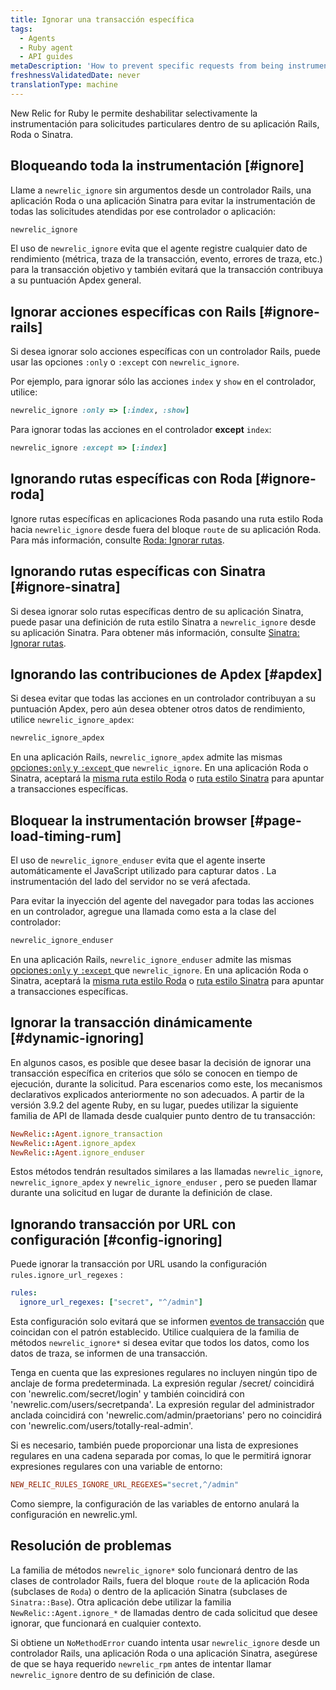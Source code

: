 ```yaml
---
title: Ignorar una transacción específica
tags:
  - Agents
  - Ruby agent
  - API guides
metaDescription: 'How to prevent specific requests from being instrumented entirely in New Relic, or prevent them from being factored into your Apdex score.'
freshnessValidatedDate: never
translationType: machine
---
```


New Relic for Ruby le permite deshabilitar selectivamente la instrumentación para solicitudes particulares dentro de su aplicación Rails, Roda o Sinatra.

## Bloqueando toda la instrumentación [#ignore]

Llame a `newrelic_ignore` sin argumentos desde un controlador Rails, una aplicación Roda o una aplicación Sinatra para evitar la instrumentación de todas las solicitudes atendidas por ese controlador o aplicación:

```rb
newrelic_ignore
```

El uso de `newrelic_ignore` evita que el agente registre cualquier dato de rendimiento (métrica, traza de la transacción, evento, errores de traza, etc.) para la transacción objetivo y también evitará que la transacción contribuya a su puntuación Apdex general.

## Ignorar acciones específicas con Rails [#ignore-rails]

Si desea ignorar solo acciones específicas con un controlador Rails, puede usar las opciones `:only` o `:except` con `newrelic_ignore`.

Por ejemplo, para ignorar sólo las acciones `index` y `show` en el controlador, utilice:

```rb
newrelic_ignore :only => [:index, :show]
```

Para ignorar todas las acciones en el controlador <DNT>**except**</DNT> `index`:

```rb
newrelic_ignore :except => [:index]
```

## Ignorando rutas específicas con Roda [#ignore-roda]

Ignore rutas específicas en aplicaciones Roda pasando una ruta estilo Roda hacia `newrelic_ignore` desde fuera del bloque `route` de su aplicación Roda. Para más información, consulte [Roda: Ignorar rutas](/docs/agents/ruby-agent/frameworks/roda-support#ignoring-routes).

## Ignorando rutas específicas con Sinatra [#ignore-sinatra]

Si desea ignorar solo rutas específicas dentro de su aplicación Sinatra, puede pasar una definición de ruta estilo Sinatra a `newrelic_ignore` desde su aplicación Sinatra. Para obtener más información, consulte [Sinatra: Ignorar rutas](/docs/agents/ruby-agent/frameworks/sinatra-support#ignoring-routes).

## Ignorando las contribuciones de Apdex [#apdex]

Si desea evitar que todas las acciones en un controlador contribuyan a su puntuación Apdex, pero aún desea obtener otros datos de rendimiento, utilice `newrelic_ignore_apdex`:

```rb
newrelic_ignore_apdex
```

En una aplicación Rails, `newrelic_ignore_apdex` admite las mismas [opciones`:only` y `:except` ](#ignore-rails)que `newrelic_ignore`. En una aplicación Roda o Sinatra, aceptará la [misma ruta estilo Roda](#ignore-roda) o [ruta estilo Sinatra](#ignore-sinatra) para apuntar a transacciones específicas.

## Bloquear la instrumentación browser [#page-load-timing-rum]

El uso de `newrelic_ignore_enduser` evita que el agente inserte automáticamente el JavaScript utilizado para capturar datos [<InlinePopover type="browser"/>](/docs/agents/ruby-agent/features/page-load-timing-ruby). La instrumentación del lado del servidor no se verá afectada.

Para evitar la inyección del agente del navegador para todas las acciones en un controlador, agregue una llamada como esta a la clase del controlador:

```rb
newrelic_ignore_enduser
```

En una aplicación Rails, `newrelic_ignore_enduser` admite las mismas [opciones`:only` y `:except` ](#ignore-rails)que `newrelic_ignore`. En una aplicación Roda o Sinatra, aceptará la [misma ruta estilo Roda](#ignore-roda) o [ruta estilo Sinatra](#ignore-sinatra) para apuntar a transacciones específicas.

## Ignorar la transacción dinámicamente [#dynamic-ignoring]

En algunos casos, es posible que desee basar la decisión de ignorar una transacción específica en criterios que sólo se conocen en tiempo de ejecución, durante la solicitud. Para escenarios como este, los mecanismos declarativos explicados anteriormente no son adecuados. A partir de la versión 3.9.2 del agente Ruby, en su lugar, puedes utilizar la siguiente familia de API de llamada desde cualquier punto dentro de tu transacción:

```rb
NewRelic::Agent.ignore_transaction
NewRelic::Agent.ignore_apdex
NewRelic::Agent.ignore_enduser
```

Estos métodos tendrán resultados similares a las llamadas `newrelic_ignore`, `newrelic_ignore_apdex` y `newrelic_ignore_enduser` , pero se pueden llamar durante una solicitud en lugar de durante la definición de clase.

## Ignorando transacción por URL con configuración [#config-ignoring]

Puede ignorar la transacción por URL usando la configuración `rules.ignore_url_regexes` :

```yml
rules:
  ignore_url_regexes: ["secret", "^/admin"]
```

Esta configuración solo evitará que se informen [eventos de transacción](/docs/telemetry-data-platform/understand-data/event-data/events-reported-apm/) que coincidan con el patrón establecido. Utilice cualquiera de la familia de métodos `newrelic_ignore*` si desea evitar que todos los datos, como los datos de traza, se informen de una transacción.

Tenga en cuenta que las expresiones regulares no incluyen ningún tipo de anclaje de forma predeterminada. La expresión regular /secret/ coincidirá con 'newrelic.com/secret/login' y también coincidirá con 'newrelic.com/users/secretpanda'. La expresión regular del administrador anclada coincidirá con 'newrelic.com/admin/praetorians' pero no coincidirá con 'newrelic.com/users/totally-real-admin'.

Si es necesario, también puede proporcionar una lista de expresiones regulares en una cadena separada por comas, lo que le permitirá ignorar expresiones regulares con una variable de entorno:

```ini
NEW_RELIC_RULES_IGNORE_URL_REGEXES="secret,^/admin"
```

Como siempre, la configuración de las variables de entorno anulará la configuración en newrelic.yml.

## Resolución de problemas

La familia de métodos `newrelic_ignore*` solo funcionará dentro de las clases de controlador Rails, fuera del bloque `route` de la aplicación Roda (subclases de `Roda`) o dentro de la aplicación Sinatra (subclases de `Sinatra::Base`). Otra aplicación debe utilizar la familia `NewRelic::Agent.ignore_*` de llamadas dentro de cada solicitud que desee ignorar, que funcionará en cualquier contexto.

Si obtiene un `NoMethodError` cuando intenta usar `newrelic_ignore` desde un controlador Rails, una aplicación Roda o una aplicación Sinatra, asegúrese de que se haya requerido `newrelic_rpm` antes de intentar llamar `newrelic_ignore` dentro de su definición de clase.

